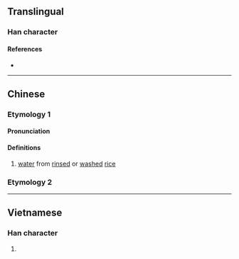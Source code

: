 {{character info/new}}
==Translingual==

===Han character===
{{Han char|rn=85|rad=水|as=21|sn=24|four=34127|canj=ETAW|ids=⿰氵蘭}}

====References====
* {{Han ref|kx=0664.080|dkj=18819|dj=1072.320|hdz=31796.110|uh=7061|ud=28769|bh=F8AE|bd=63662}}

----

==Chinese==
{{zh-forms}}

===Etymology 1===
====Pronunciation====
{{zh-pron
|m=lán
|c=laan4
|mc=
|oc=
|ma=
|cat=n
}}

====Definitions====
{{zh-hanzi}}

# [[water]] from [[rinse]]d or [[wash]]ed [[rice]]

===Etymology 2===
{{zh-see|瀾|a}}

----

==Vietnamese==

===Han character===
{{vi-readings|rs=水21| hanviet = làn}}

# {{defn|lang=vi|sort=水21}}